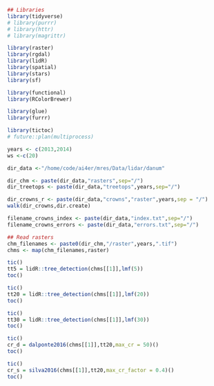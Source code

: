 ```r
## Libraries
library(tidyverse)
# library(purrr)
# library(httr)
# library(magrittr)

library(raster)
library(rgdal)
library(lidR)
library(spatial)
library(stars)
library(sf)

library(functional)
library(RColorBrewer)

library(glue)
library(furrr)

library(tictoc)
# future::plan(multiprocess)
```

```r
years <- c(2013,2014)
ws <-c(20)
```

```r

dir_data <-"/home/code/ai4er/mres/Data/lidar/danum"
```
```r
dir_chm <- paste(dir_data,"rasters",sep="/")
dir_treetops <- paste(dir_data,"treetops",years,sep="/")

dir_crowns_r <- paste(dir_data,"crowns","raster",years,sep = "/")
walk(dir_crowns,dir.create)

filename_crowns_index <- paste(dir_data,"index.txt",sep="/")
filename_crowns_errors <- paste(dir_data,"errors.txt",sep="/")

```
```r
## Read rasters
chm_filenames <- paste0(dir_chm,"/raster",years,".tif")
chms <- map(chm_filenames,raster)
```

```r
tic()
tt5 = lidR::tree_detection(chms[[1]],lmf(5))
toc()

tic()
tt20 = lidR::tree_detection(chms[[1]],lmf(20))
toc()

tic()
tt30 = lidR::tree_detection(chms[[1]],lmf(30))
toc()

```
```r
tic()
cr_d = dalponte2016(chms[[1]],tt20,max_cr = 50)()
toc()

tic()
cr_s = silva2016(chms[[1]],tt20,max_cr_factor = 0.4)() 
toc()
```




